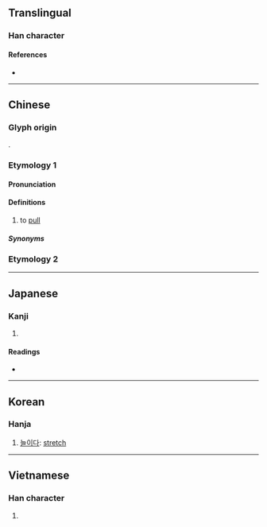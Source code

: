 {{also|伸}}
{{character info}}
==Translingual==

===Han character===
{{Han char|rn=64|rad=手|as=05|sn=8|four=55006|canj=QLWL|ids=⿰扌申}}

====References====
* {{Han ref|kx=0424.060|dkj=11928|dj=0772.020|hdz=31851.070|uh=62BB|ud=25275|bh=CCBD|bd=52413}}

----

==Chinese==
{{zh-forms}}

===Glyph origin===
{{Han etym}}
{{Han compound|手|申|c1=s|c2=p|t1=hand|ls=psc}}.

===Etymology 1===

====Pronunciation====
{{zh-pron
|m=chēn
|c=can2
|mc=y
|oc=y
|cat=
}}

====Definitions====
{{zh-hanzi}}

# to [[pull]]

=====Synonyms=====
{{zh-dial|拉}}

===Etymology 2===
{{zh-see|伸|v}}

----

==Japanese==

===Kanji===
{{ja-kanji|grade=|rs=手05}}

# {{rfdef|ja|sort=手05}}

====Readings====
* {{ja-readings|on=[[しん]] (shin)|kun=[[のぶ]] (nobu), [[のべる]] (noberu), [[のばす]] (nobasu)}}

----

==Korean==

===Hanja===
{{ko-hanja|hangeul=신|rv=sin|mr=sin}}

# [[늘이다]]: [[stretch]]

----

==Vietnamese==

===Han character===
{{vi-readings|reading=thân|rs=手05}}

# {{rfdef|vi|sort=手05}}